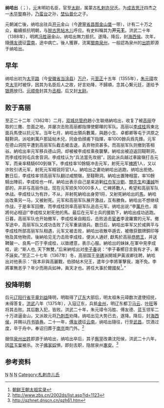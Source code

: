 '''纳哈出'''（{{mong|m=ᠨᠠᠭᠠᠴᠦ|Ppp=Naγaču}}；{{bd|約1320年||1388年||N}}），[[元朝|元]]末明初名臣，官至[[太尉|太尉]]，属蒙古[[札剌亦兒|札剌亦兒]]氏。为[[成吉思汗|成吉思汗]]四杰之一[[木华黎|木华黎]]裔孙，[[乃蛮台|乃蛮台]]之孙，[[埜仙普化|埜仙普化]]之子。

元朝滅亡後，纳哈出驻兵[[开元|开元]]金山（今[[遼寧省|遼寧省]][[昌图|昌图]][[金山堡|金山堡]]一带），计有二十万之众，繼續抵抗明朝，与[[脱古思帖木儿|脱古思帖木儿]]呼应。有史料稱其为'''开元王'''。洪武二十年（1388年），明將[[冯胜|冯胜]]逼金山，纳哈出無力抵抗，遂降。降后，封[[海西侯|海西侯]]。次年，隨[[傅友德|傅友德]]征[[雲南|雲南]]，途中病亡。後人獲罪，流寓[[閩南|閩南]][[泉州|泉州]]，一般認為泉州的[[出姓|出姓]]即源于纳哈出。

== 早年 ==
纳哈出初为[[太平路|太平路]]（今[[安徽省|安徽省]][[当涂县|当涂县]]）[[万户|万户]]，元[[至正|至正]]十五年（1355年），[[朱元璋|朱元璋]]攻克[[太平|太平]]时被俘，因其为名臣后人之故，好言劝降，不歸順，念其心繫元廷，遂给予[[银两|银两]]放归。[[元顺帝|元顺帝]]封其为[[丞相|丞相]]，后又封[[太尉|太尉]]。

== 败于高丽 ==
至正二十二年（1362年）二月，[[双城总管府|双城总管府]]趙小生联络納哈出，收复了被[[高丽|高丽]]夺取的三撒、忽面之地，并屡次击败高丽都指揮使鄭暉的军队。高丽以[[李成桂|李成桂]]爲東北面兵馬使以抗元军。当年七月，納哈出領兵數萬，與趙小生、卓都卿等屯于洪原之韃靼洞，派哈剌萬戶那延帖木兒，同僉伯顔甫下指揮，率1000餘兵爲先鋒。元军在德山洞院平遭到高丽军队截击被击退，丢弃物资甚多。而高丽军队则撤到答相谷。納哈出率元军移兵德山洞，却被被李成桂乘夜襲擊。納哈出被迫返回韃靼洞，而李成桂则屯兵舍音洞。李成桂认为“兵法當先攻弱”，因此派兵越过車踰嶺打击元军，而亲率精騎600到嶺下。李成桂率10餘騎冲击元军，射死元军[[裨將|裨將]]1人，又以诈败引诱元军，射死元军精锐将官1人。納哈出之妻劝納哈出逃跑，纳哈出拒绝。數日后，李成桂率领高丽军队翻过咸關嶺，至韃靼洞。納哈出置陣相當，率10餘騎出陣前，李成桂也一样。納哈出表示自己是来追剿[[红巾军|红巾军]][[沙劉|沙劉]]、[[關先生|關先生]]和[[潘誠|潘誠]]所部的，并非与高丽作战，现在元军损失10000多人，亡裨將數人，希望和高丽军队休战。李成桂认为有詐，不从，并射死納哈出身旁1将，又射死納哈出的[[馬|馬]]，納哈出改乘另一马，又被射死。元军和高丽军队展开激战，互有勝負。納哈出不想继续作战，于是率军回撤，而李成桂则率高丽军队追击元军。纳哈出说:“李[[萬戶|萬戶]]也，兩將何必相迫!”李成桂又射死他的馬。最后在元军士兵的援助下，納哈出成功逃跑。日暮，高丽军队也开始撤军，李成桂亲自殿后，击败追击[[宦者|宦者]]李波羅實的元军。撤军途中，高丽军队又成功击败了元军重装骑兵。数日后，納哈出率军又於咸興平与李成桂所部高丽军队相遇，元军又被击败，納哈出收散卒遁去，被缴获銀牌銅印等物及其他物资。後納哈见无力击败李成桂，便派人通好, 獻馬於高丽[[恭愍王|恭愍王]]，并送鞞皷一、良馬一匹于李成桂，以致禮意，表示心服。納哈出的妹妹,在軍中見李成桂，说: “斯人也, 天下無雙。”后来納哈出对[[李子春|李子春]]说：“李子春嚮日言我有才子，果不誣矣。”至正二十七年（1367年）冬，高丽国王[[辛禑|辛禑]]派開城尹黃淑卿往聘，納哈出对他表示：“我本非與高麗戰，伯顔帖木兒王，遣年少李將軍擊我，幾不免。李將軍無恙乎？年少而用兵如神，眞天才也。將任大事於爾國矣<ref>[http://sillok.history.go.kr/id/kaa_000041 朝鲜王朝太祖实录]</ref>。”

== 投降明朝 ==
后元[[辽阳行省|辽阳行省]][[平章|平章]][[刘益|刘益]]降明，明取得了[[辽东|辽东]]大部后，明太祖朱元璋数次遣使招抚，未得答复。[[洪武|洪武]]八年（1375年），入寇辽东，兵抵[[金州|金州]]，明辽东都卫[[马云|马云]]、[[叶旺|叶旺]]等将其击败。其后数入犯，皆败。洪武二十年，朱元璋令冯胜、傅友德、蓝玉领军二十万进逼金山，又派故元将[[乃刺吾|乃刺吾]]劝降。纳哈出见大势已去，遂降。降后，封[[海西侯|海西侯]]，并赐以[[丹书铁券|丹书铁券]]。二十一年，[[傅友德|傅友德]]征[[云南|云南]]，纳哈出隨往，行至[[武昌|武昌]]，饮酒过度，卒于舟中，奉诏归葬于[[南京|南京]]南门外。<ref>http://www.zbs.cn/2002ds/list.asp?id=1123{{dead link|date=2018年4月 |bot=InternetArchiveBot |fix-attempted=yes }}</ref> 

据信[[泉州|泉州]][[出姓|出姓]]即源于纳哈出，纳哈出卒后，其子[[察罕|察罕]]改袭沈阳侯，洪武二十六年，因[[蓝玉案|蓝玉案]]被杀。次子[[佛家奴|佛家奴]]惧，即刻去职，隐居泉州[[惠安|惠安]]。<ref>http://qzhnet.dnscn.cn/qzh61.htm</ref>

== 参考资料 ==
{{Reflist|2}}

[[Category:元朝蒙古人|N]]
[[Category:明朝蒙古人|N]]
[[Category:明朝军事人物|N]]
[[Category:札剌亦儿氏|Category:札剌亦儿氏]]